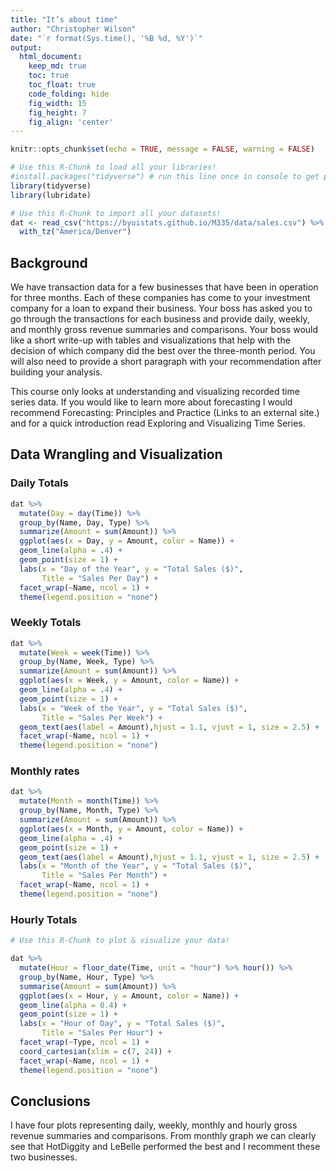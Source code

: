 ```yaml
---
title: "It’s about time"
author: "Christopher Wilson"
date: "`r format(Sys.time(), '%B %d, %Y')`"
output:
  html_document:  
    keep_md: true
    toc: true
    toc_float: true
    code_folding: hide
    fig_width: 15
    fig_height: 7
    fig_align: 'center'
---
```


```r
knitr::opts_chunk$set(echo = TRUE, message = FALSE, warning = FALSE)
```

```r
# Use this R-Chunk to load all your libraries!
#install.packages("tidyverse") # run this line once in console to get package
library(tidyverse)
library(lubridate)

```

```r
# Use this R-Chunk to import all your datasets!
dat <- read_csv("https://byuistats.github.io/M335/data/sales.csv") %>% 
  with_tz("America/Denver")
```

## Background

We have transaction data for a few businesses that have been in operation for three months. Each of these companies has come to your investment company for a loan to expand their business. Your boss has asked you to go through the transactions for each business and provide daily, weekly, and monthly gross revenue summaries and comparisons. Your boss would like a short write-up with tables and visualizations that help with the decision of which company did the best over the three-month period. You will also need to provide a short paragraph with your recommendation after building your analysis.

This course only looks at understanding and visualizing recorded time series data. If you would like to learn more about forecasting I would recommend Forecasting: Principles and Practice (Links to an external site.) and for a quick introduction read Exploring and Visualizing Time Series.


## Data Wrangling and Visualization


### Daily Totals
```r
dat %>% 
  mutate(Day = day(Time)) %>% 
  group_by(Name, Day, Type) %>% 
  summarize(Amount = sum(Amount)) %>% 
  ggplot(aes(x = Day, y = Amount, color = Name)) +
  geom_line(alpha = .4) +
  geom_point(size = 1) +
  labs(x = "Day of the Year", y = "Total Sales ($)",
       Title = "Sales Per Day") +
  facet_wrap(~Name, ncol = 1) +
  theme(legend.position = "none")

```



### Weekly Totals
```r
dat %>% 
  mutate(Week = week(Time)) %>% 
  group_by(Name, Week, Type) %>% 
  summarize(Amount = sum(Amount)) %>% 
  ggplot(aes(x = Week, y = Amount, color = Name)) +
  geom_line(alpha = .4) +
  geom_point(size = 1) +
  labs(x = "Week of the Year", y = "Total Sales ($)",
       Title = "Sales Per Week") +
  geom_text(aes(label = Amount),hjust = 1.1, vjust = 1, size = 2.5) +
  facet_wrap(~Name, ncol = 1) +
  theme(legend.position = "none")
```

### Monthly rates
```r
dat %>% 
  mutate(Month = month(Time)) %>% 
  group_by(Name, Month, Type) %>% 
  summarize(Amount = sum(Amount)) %>% 
  ggplot(aes(x = Month, y = Amount, color = Name)) +
  geom_line(alpha = .4) +
  geom_point(size = 1) +
  geom_text(aes(label = Amount),hjust = 1.1, vjust = 1, size = 2.5) +
  labs(x = "Month of the Year", y = "Total Sales ($)",
       Title = "Sales Per Month") +
  facet_wrap(~Name, ncol = 1) +
  theme(legend.position = "none")

```


### Hourly Totals
```r
# Use this R-Chunk to plot & visualize your data!

dat %>% 
  mutate(Hour = floor_date(Time, unit = "hour") %>% hour()) %>% 
  group_by(Name, Hour, Type) %>% 
  summarise(Amount = sum(Amount)) %>% 
  ggplot(aes(x = Hour, y = Amount, color = Name)) +
  geom_line(alpha = 0.4) +
  geom_point(size = 1) +
  labs(x = "Hour of Day", y = "Total Sales ($)",
       Title = "Sales Per Hour") +
  facet_wrap(~Type, ncol = 1) +
  coord_cartesian(xlim = c(7, 24)) +
  facet_wrap(~Name, ncol = 1) +
  theme(legend.position = "none")
```

## Conclusions

I have four plots representing daily, weekly, monthly and hourly gross revenue summaries and comparisons. From monthly graph we can clearly see that HotDiggity and LeBelle performed the best and I recomment these two businesses. 